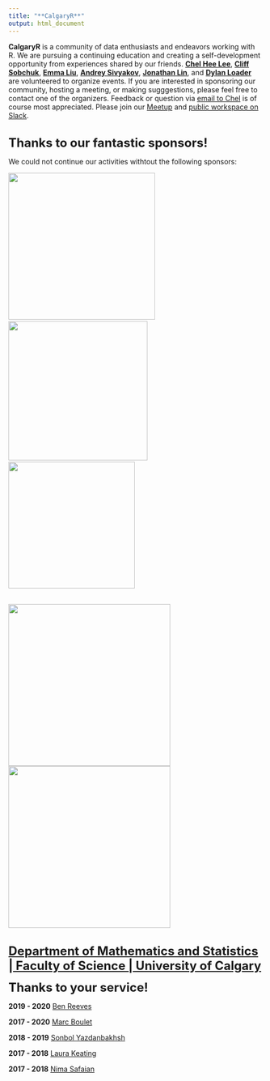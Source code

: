 ```yaml
---
title: "**CalgaryR**"
output: html_document
---
```



**CalgaryR** is a community of data enthusiasts and endeavors working with R.  We are pursuing a continuing education and creating a self-development opportunity from experiences shared by our friends.  **[Chel Hee Lee](https://www.linkedin.com/in/gnustats/){target="_blank"}**, **[Cliff Sobchuk](https://www.linkedin.com/in/cliff-sobchuk/){target="_blank"}**, **[Emma Liu](https://www.linkedin.com/in/emma-yizhou-liu-7a8b3242/){target="_blank"}**,  **[Andrey Sivyakov](https://www.linkedin.com/in/andrey-sivyakov-030394114/){target="_blank"}**, **[Jonathan Lin](https://github.com/jonlinca){target="_blank"}**, and **[Dylan Loader](https://www.linkedin.com/in/dylan-loader/){target="_blank"}**  are volunteered to organize events.   If you are interested in sponsoring our community, hosting a meeting, or making sugggestions, please feel free to contact one of the organizers.   Feedback or question via [email to Chel](mailto:imstatsbee@gmail.com) is of course most appreciated.  Please join our [Meetup](https://www.meetup.com/Calgary-R-User-Group/){target="_blank"} and  [public workspace on Slack](https://yyc-r.slack.com/){target="_blank"}.

<br>
**<font size=5>Thanks to our fantastic sponsors!</font>**  

We could not continue our activities withtout the following sponsors:

<!-- 
[![](./img/dccm.png){width=300px}](https://cumming.ucalgary.ca/labs/calgary-critical-care-research-network/){target="_blank"} 
&nbsp;&nbsp;&nbsp;&nbsp;&nbsp;&nbsp;
-->

[![](./img/RConsortium_Horizontal_Pantone.png){width=290px}](https://www.r-consortium.org/){target="_blank"}
&nbsp;&nbsp;&nbsp;&nbsp;
[![](./img/webhorizfulllarge.png){width=275px}](https://www.pims.math.ca/){target="_blank"}
&nbsp;&nbsp;&nbsp;&nbsp;
[![](./img/cenovus.png){width=250px}](https://www.cenovus.com/){target="_blank"}

<br>
<font size="5">  <b>[![](./img/ucbc.jpg){width=320px}](https://obrieniph.ucalgary.ca/research/centres-programs-research-groups-and-units/biostatistics-centre-ucbc){target="_blank"} </b>  </font>
<font size="5">  <b>[![](./img/ucchi.jpg){width=320px}](https://cumming.ucalgary.ca/centres/centre-health-informatics){target="_blank"} </b>  </font>

<br>
<font size="5">  <b>[Department of Mathematics and Statistics | Faculty of Science | University of Calgary](http://math.ucalgary.ca/){target="_blank"}</b>  </font> 









**<font size=5>Thanks to your service!</font>**  

**2019 - 2020** [Ben Reeves](https://www.linkedin.com/in/benjamin-reeves-91566767/){target="_blank"}

**2017 - 2020** [Marc Boulet](https://www.linkedin.com/in/marc-boulet-5bb87023/){target="_blank"}

**2018 - 2019** [Sonbol Yazdanbakhsh](https://www.linkedin.com/in/sonbol-yazdanbakhsh-ph-d-99502735/){target="_blank"}

**2017 - 2018** [Laura Keating](https://www.linkedin.com/in/laurakeating/){target="_blank"} 

**2017 - 2018** [Nima Safaian](https://www.linkedin.com/in/nimasafaian/){target="_blank"}
